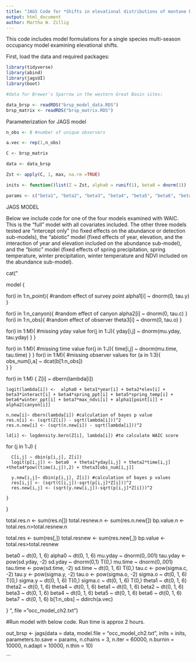 ```yaml
---
title: "JAGS Code for *Shifts in elevational distributions of montane birds in an arid ecosystem*"
output: html_document
author: Martha W. Zillig 
---
```


This code includes model formulations for a single species multi-season occupancy model examining elevational shifts. 

First, load the data and required packages:

```r
library(tidyverse)
library(abind)
library(jagsUI)
library(boot)

#data for Brewer's Sparrow in the western Great Basin sites:

data_brsp <- readRDS("brsp_model_data.RDS")
brsp_matrix <- readRDS("brsp_matrix.RDS")
```

Parameterization for JAGS model 

```r
n_obs <- 8 #number of unique observers 

a.vec <- rep(1,n_obs)

C <- brsp_matrix

data <- data_brsp

Zst <- apply(C, 1, max, na.rm =TRUE)

inits <- function()list(Z = Zst, alpha0 = runif(1), beta0 = dnorm(1))

params <- c("beta1", "beta2", "beta3", "beta4", "beta5", "beta6", "beta7", "theta1", "theta2", "theta3", "theta4", "alpha0", "beta0", "alpha1", "alpha2", "bp.value", "bp.value.n", "ld")

```
JAGS MODEL

Below we include code for one of the four models examined with WAIC. This is the "full" model with all covariates included. The other three models tested are "intercept only" (no fixed effects on the abundance or detection sub-models),  the "abiotic" model (fixed effects of year, elevation, and the interaction of year and elevation included on the abundance sub-model), and the "biotic" model (fixed effects of spring precipitation, spring temperature, winter precipitation, winter temperature and NDVI included on the abundance sub-model). 

cat("

model { 

  for(i in 1:n_point){ #random effect of survey point 
    alpha1[i] ~ dnorm(0, tau.y)
  }
  
  for(i in 1:n_canyon){ #random effect of canyon 
    alpha2[i] ~ dnorm(0, tau.c)
  }
    for(i in 1:n_obs){ #random effect of observer 
    theta3[i] ~ dnorm(0, tau.o)
  }
  
  for(i in 1:M){   #missing yday value
    for(j in 1:J){
    yday[i,j] ~ dnorm(mu.yday, tau.yday)
    }
  }
  
  for(i in 1:M){   #missing time value
    for(j in 1:J){
    time[i,j] ~ dnorm(mu.time, tau.time)
    }
  }
    for(i in 1:M){ #missing observer values 
    for (a in 1:3){
      obs_num[i,a] ~ dcat(b[1:n_obs])  
    }
  }
  
  
  for(i in 1:M) 
  {
    Z[i] ~ dbern(lambda[i])
    
    logit(lambda[i]) <-  alpha0 + beta1*year[i] + beta2*elev[i] + beta3*interact[i] + beta4*spring_ppt[i] + beta5*spring_temp[i] + beta6*winter_ppt[i] + beta7*max_ndvi[i] + alpha1[point[i]] + alpha2[canyon[i]]
    
    n.new[i]~ dbern(lambda[i]) #calculation of bayes p value
    res.n[i] <- (sqrt(Z[i]) - sqrt(lambda[i]))^2
    res.n.new[i] <- (sqrt(n.new[i]) - sqrt(lambda[i]))^2
    
    ld[i] <- logdensity.bern(Z[i], lambda[i]) #to calculate WAIC score 
    
    
 for (j in 1:J) {
 
      C[i,j] ~ dbin(p[i,j], Z[i])
      logit(p[i,j]) <- beta0  + theta1*yday[i,j] + theta2*time[i,j] +theta4*pow((time[i,j]),2) + theta3[obs_num[i,j]]
      
      y.new[i,j]~ dbin(p[i,j], Z[i]) #calculation of bayes p values 
      res[i,j] <- (sqrt(C[i,j])-sqrt(p[i,j]*Z[i]))^2
      res.new[i,j] <- (sqrt(y.new[i,j])-sqrt(p[i,j]*Z[i]))^2
      
    }
  }
  
  
  total.res.n <- sum(res.n[])
  total.resnew.n <- sum(res.n.new[])
  bp.value.n <- total.res.n>total.resnew.n
  
  total.res <- sum(res[,])
  total.resnew <- sum(res.new[,])
  bp.value <- total.res>total.resnew
  
  beta0 ~ dt(0, 1, 6) 
  alpha0 ~ dt(0, 1, 6)
  mu.yday ~ dnorm(0,.001)
  tau.yday <- pow(sd.yday, -2)
  sd.yday ~ dnorm(0,1) T(0,)
  mu.time ~ dnorm(0,.001)
  tau.time <- pow(sd.time, -2)
  sd.time ~ dt(0, 1, 6) T(0,)
  tau.c <- pow(sigma.c, -2)
  tau.y <- pow(sigma.y, -2)
  tau.o <- pow(sigma.o, -2)
  sigma.o ~ dt(0, 1, 6) T(0,)
  sigma.y ~ dt(0, 1, 6) T(0,)
  sigma.c ~ dt(0, 1, 6) T(0,)
  theta1 ~ dt(0, 1, 6)
  theta2 ~ dt(0, 1, 6)
  theta4 ~ dt(0, 1, 6)
  beta1 ~ dt(0, 1, 6)
  beta2 ~ dt(0, 1, 6)
  beta3 ~ dt(0, 1, 6)
  beta4 ~ dt(0, 1, 6)
  beta5 ~ dt(0, 1, 6)
  beta6 ~ dt(0, 1, 6)
  beta7 ~ dt(0, 1, 6)
  b[1:n_obs] ~ ddirch(a.vec)
  

}
", file = "occ_model_ch2.txt")

#Run model with below code. Run time is approx 2 hours. 

out_brsp <- jags(data = data, model.file = "occ_model_ch2.txt", inits = inits, parameters.to.save = params, n.chains = 3, n.iter = 60000, n.burnin = 10000, n.adapt = 10000, n.thin = 10)

```

